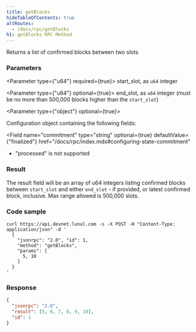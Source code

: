 ```yaml
---
title: getBlocks
hideTableOfContents: true
altRoutes:
  - /docs/rpc/getBlocks
h1: getBlocks RPC Method
---
```


Returns a list of confirmed blocks between two slots

<DocSideBySide>

<DocLeftSide>

### Parameters

<Parameter type={"u64"} required={true}>
  start_slot, as `u64` integer
</Parameter>

<Parameter type={"u64"} optional={true}>
  end_slot, as `u64` integer (must be no more than 500,000 blocks higher than
  the `start_slot`)
</Parameter>

<Parameter type={"object"} optional={true}>

Configuration object containing the following fields:

<Field
  name="commitment"
  type="string"
  optional={true}
  defaultValue={"finalized"}
  href="/docs/rpc/index.mdx#configuring-state-commitment"
>

- "processed" is not supported

</Field>

</Parameter>

### Result

The result field will be an array of u64 integers listing confirmed blocks
between `start_slot` and either `end_slot` - if provided, or latest confirmed
block, inclusive. Max range allowed is 500,000 slots.

</DocLeftSide>

<DocRightSide>

### Code sample

```shell
curl https://api.devnet.lunul.com -s -X POST -H "Content-Type: application/json" -d '
  {
    "jsonrpc": "2.0", "id": 1,
    "method": "getBlocks",
    "params": [
      5, 10
    ]
  }
'
```

### Response

```json
{
  "jsonrpc": "2.0",
  "result": [5, 6, 7, 8, 9, 10],
  "id": 1
}
```

</DocRightSide>
</DocSideBySide>
